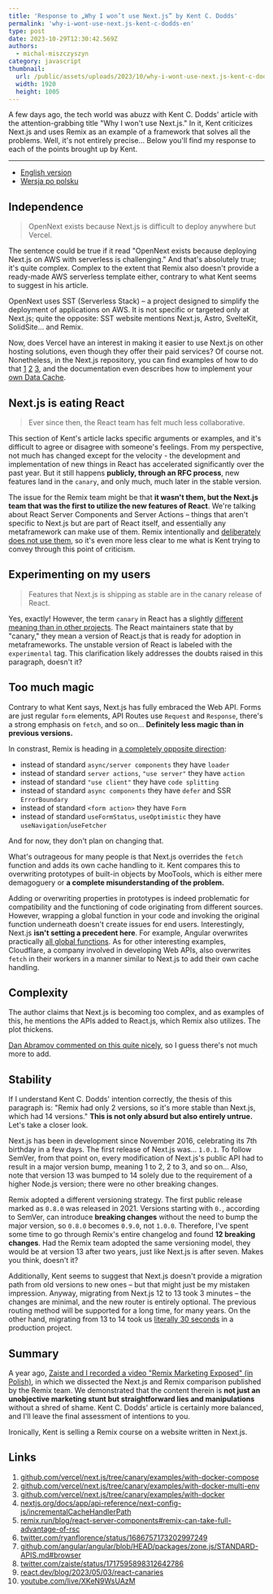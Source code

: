 ```yaml
---
title: 'Response to „Why I won’t use Next.js” by Kent C. Dodds'
permalink: 'why-i-wont-use-next.js-kent-c-dodds-en'
type: post
date: 2023-10-29T12:30:42.569Z
authors:
  - michal-miszczyszyn
category: javascript
thumbnail:
  url: /public/assets/uploads/2023/10/why-i-wont-use-next.js-kent-c-dodds-en.png
  width: 1920
  height: 1005
---
```


A few days ago, the tech world was abuzz with Kent C. Dodds' article with the attention-grabbing title "Why I won't use Next.js." In it, Kent criticizes Next.js and uses Remix as an example of a framework that solves all the problems. Well, it's not entirely precise... Below you'll find my response to each of the points brought up by Kent.

---

<link rel="alternate" href="https://typeofweb.com/why-i-wont-use-next.js-kent-c-dodds" hrefLang="pl" />
<link rel="alternate" href="https://typeofweb.com/why-i-wont-use-next.js-kent-c-dodds-en" hrefLang="en" />

- <a href="https://typeofweb.com/why-i-wont-use-next.js-kent-c-dodds-en" hrefLang="en">
    English version
  </a>
- <a href="https://typeofweb.com/why-i-wont-use-next.js-kent-c-dodds" hrefLang="pl">
    Wersja po polsku
  </a>

## Independence

> OpenNext exists because Next.js is difficult to deploy anywhere but Vercel.

The sentence could be true if it read "OpenNext exists because deploying Next.js on AWS with serverless is challenging." And that's absolutely true; it's quite complex. Complex to the extent that Remix also doesn't provide a ready-made AWS serverless template either, contrary to what Kent seems to suggest in his article.

OpenNext uses SST (Serverless Stack) – a project designed to simplify the deployment of applications on AWS. It is not specific or targeted only at Next.js; quite the opposite: SST website mentions Next.js, Astro, SvelteKit, SolidSite… and Remix.

Now, does Vercel have an interest in making it easier to use Next.js on other hosting solutions, even though they offer their paid services? Of course not. Nonetheless, in the Next.js repository, you can find examples of how to do that [1](https://github.com/vercel/next.js/tree/canary/examples/with-docker-compose) [2](https://github.com/vercel/next.js/tree/canary/examples/with-docker-multi-env) [3](https://github.com/vercel/next.js/tree/canary/examples/with-docker), and the documentation even describes how to implement your [own Data Cache](https://nextjs.org/docs/app/api-reference/next-config-js/incrementalCacheHandlerPath).

## Next.js is eating React

> Ever since then, the React team has felt much less collaborative.

This section of Kent's article lacks specific arguments or examples, and it's difficult to agree or disagree with someone's feelings. From my perspective, not much has changed except for the velocity - the development and implementation of new things in React has accelerated significantly over the past year. But it still happens **publicly, through an RFC process**, new features land in the `canary`, and only much, much later in the stable version.

The issue for the Remix team might be that **it wasn't them, but the Next.js team that was the first to utilize the new features of React**. We're talking about React Server Components and Server Actions – things that aren't specific to Next.js but are part of React itself, and essentially any metaframework can make use of them. Remix intentionally and [deliberately does not use them](https://remix.run/blog/react-server-components#remix-can-take-full-advantage-of-rsc), so it's even more less clear to me what is Kent trying to convey through this point of criticism.

## Experimenting on my users

> Features that Next.js is shipping as stable are in the canary release of React.

Yes, exactly! However, the term `canary` in React has a slightly [different meaning than in other projects](https://react.dev/blog/2023/05/03/react-canaries). The React maintainers state that by "canary," they mean a version of React.js that is ready for adoption in metaframeworks. The unstable version of React is labeled with the `experimental` tag. This clarification likely addresses the doubts raised in this paragraph, doesn't it?

## Too much magic

Contrary to what Kent says, Next.js has fully embraced the Web API. Forms are just regular `form` elements, API Routes use `Request` and `Response`, there's a strong emphasis on `fetch`, and so on... **Definitely less magic than in previous versions.**

In constrast, Remix is heading in [a completely opposite direction](https://twitter.com/ryanflorence/status/1686757173202997249):

- instead of standard `async/server components` they have `loader`
- instead of standard `server actions`, `"use server"` they have `action`
- instead of standard `"use client"` they have `code splitting`
- instead of standard `async components` they have `defer` and SSR `ErrorBoundary`
- instead of standard `<form action>` they have `Form`
- instead of standard `useFormStatus`, `useOptimistic` they have `useNavigation`/`useFetcher`

And for now, they don't plan on changing that.

What's outrageous for many people is that Next.js overrides the `fetch` function and adds its own cache handling to it. Kent compares this to overwriting prototypes of built-in objects by MooTools, which is either mere demagoguery or **a complete misunderstanding of the problem.**

Adding or overwriting properties in prototypes is indeed problematic for compatibility and the functioning of code originating from different sources.
However, wrapping a global function in your code and invoking the original function underneath doesn't create issues for end users. Interestingly, Next.js **isn't setting a precedent here**. For example, Angular overwrites practically [all global functions](https://github.com/angular/angular/blob/HEAD/packages/zone.js/STANDARD-APIS.md#browser). As for other interesting examples, Cloudflare, a company involved in developing Web APIs, also overwrites `fetch` in their workers in a manner similar to Next.js to add their own cache handling.

## Complexity

The author claims that Next.js is becoming too complex, and as examples of this, he mentions the APIs added to React.js, which Remix also utilizes. The plot thickens.

[Dan Abramov commented on this quite nicely](https://twitter.com/dan_abramov/status/1649214795571134465), so I guess there's not much more to add.

## Stability

If I understand Kent C. Dodds' intention correctly, the thesis of this paragraph is: "Remix had only 2 versions, so it's more stable than Next.js, which had 14 versions." **This is not only absurd but also entirely untrue.** Let's take a closer look.

Next.js has been in development since November 2016, celebrating its 7th birthday in a few days. The first release of Next.js was... `1.0.1`. To follow SemVer, from that point on, every modification of Next.js's public API had to result in a major version bump, meaning 1 to 2, 2 to 3, and so on... Also, note that version 13 was bumped to 14 solely due to the requirement of a higher Node.js version; there were no other breaking changes.

Remix adopted a different versioning strategy. The first public release marked as `0.8.0` was released in 2021. Versions starting with `0.`, according to SemVer, can introduce **breaking changes** without the need to bump the major version, so `0.8.0` becomes `0.9.0`, not `1.0.0`. Therefore, I've spent some time to go through Remix's entire changelog and found **12 breaking changes**. Had the Remix team adopted the same versioning model, they would be at version 13 after two years, just like Next.js is after seven. Makes you think, doesn't it?

Additionally, Kent seems to suggest that Next.js doesn't provide a migration path from old versions to new ones – but that might just be my mistaken impression. Anyway, migrating from Next.js 12 to 13 took 3 minutes – the changes are minimal, and the new router is entirely optional. The previous routing method will be supported for a long time, for many years. On the other hand, migrating from 13 to 14 took us [literally 30 seconds](https://twitter.com/zaiste/status/1717595898312642786) in a production project.

## Summary

A year ago, [Zaiste and I recorded a video "Remix Marketing Exposed" (in Polish)](https://www.youtube.com/live/XKeN9WsUAzM), in which we dissected the Next.js and Remix comparison published by the Remix team. We demonstrated that the content therein is **not just an unobjective marketing stunt but straightforward lies and manipulations** without a shred of shame.
Kent C. Dodds' article is certainly more balanced, and I'll leave the final assessment of intentions to you.

Ironically, Kent is selling a Remix course on a website written in Next.js.

## Links

1.  [github.com/vercel/next.js/tree/canary/examples/with-docker-compose](https://github.com/vercel/next.js/tree/canary/examples/with-docker-compose)
2.  [github.com/vercel/next.js/tree/canary/examples/with-docker-multi-env](https://github.com/vercel/next.js/tree/canary/examples/with-docker-multi-env)
3.  [github.com/vercel/next.js/tree/canary/examples/with-docker](https://github.com/vercel/next.js/tree/canary/examples/with-docker)
4.  [nextjs.org/docs/app/api-reference/next-config-js/incrementalCacheHandlerPath](https://nextjs.org/docs/app/api-reference/next-config-js/incrementalCacheHandlerPath)
5.  [remix.run/blog/react-server-components#remix-can-take-full-advantage-of-rsc](https://remix.run/blog/react-server-components#remix-can-take-full-advantage-of-rsc)
6.  [twitter.com/ryanflorence/status/1686757173202997249](https://twitter.com/ryanflorence/status/1686757173202997249)
7.  [github.com/angular/angular/blob/HEAD/packages/zone.js/STANDARD-APIS.md#browser](https://github.com/angular/angular/blob/HEAD/packages/zone.js/STANDARD-APIS.md#browser)
8.  [twitter.com/zaiste/status/1717595898312642786](https://twitter.com/zaiste/status/1717595898312642786)
9.  [react.dev/blog/2023/05/03/react-canaries](https://react.dev/blog/2023/05/03/react-canaries)
10. [youtube.com/live/XKeN9WsUAzM](https://www.youtube.com/live/XKeN9WsUAzM)

